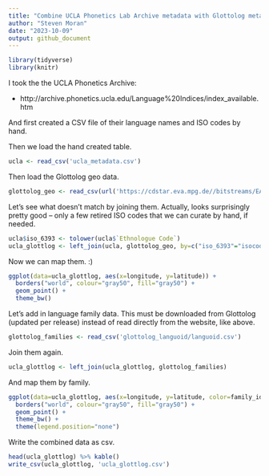 ```yaml
---
title: "Combine UCLA Phonetics Lab Archive metadata with Glottolog metadata"
author: "Steven Moran"
date: "2023-10-09"
output: github_document
---
```


```r
library(tidyverse)
library(knitr)
```

I took the the UCLA Phonetics Archive:

* http://archive.phonetics.ucla.edu/Language%20Indices/index_available.htm

And first created a CSV file of their language names and ISO codes by hand.

Then we load the hand created table.

```r
ucla <- read_csv('ucla_metadata.csv')
```

Then load the Glottolog geo data.

```r
glottolog_geo <- read_csv(url('https://cdstar.eva.mpg.de//bitstreams/EAEA0-B701-6328-C3E3-0/languages_and_dialects_geo.csv'))
```

Let's see what doesn't match by joining them. Actually, looks surprisingly pretty good -- only a few retired ISO codes that we can curate by hand, if needed.

```r
ucla$iso_6393 <- tolower(ucla$`Ethnologue Code`)
ucla_glottlog <- left_join(ucla, glottolog_geo, by=c("iso_6393"="isocodes"))
```

Now we can map them. :)

```r
ggplot(data=ucla_glottlog, aes(x=longitude, y=latitude)) + 
  borders("world", colour="gray50", fill="gray50") + 
  geom_point() +
  theme_bw()
```


Let's add in language family data. This must be downloaded from Glottolog (updated per release) instead of read directly from the website, like above.

```r
glottolog_families <- read_csv('glottolog_languoid/languoid.csv')
```

Join them again.

```r
ucla_glottlog <- left_join(ucla_glottlog, glottolog_families)
```

And map them by family.

```r
ggplot(data=ucla_glottlog, aes(x=longitude, y=latitude, color=family_id)) + 
  borders("world", colour="gray50", fill="gray50") + 
  geom_point() +
  theme_bw() +
  theme(legend.position="none")
```

Write the combined data as csv.

```r
head(ucla_glottlog) %>% kable()
write_csv(ucla_glottlog, 'ucla_glottlog.csv')
```


